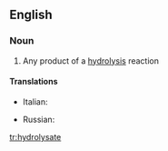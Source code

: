 ==English==

===Noun===
{{en-noun}}

# {{label|en|chemistry}} Any product of a [[hydrolysis]] reaction

====Translations====
{{trans-top|any product of a hydrolysis reaction}}
* Italian: {{t+|it|idrolizzato|m}}
{{trans-mid}}
* Russian: {{t+|ru|гидролизат|m|sc=Cyrl}}
{{trans-bottom}}

[[tr:hydrolysate]]